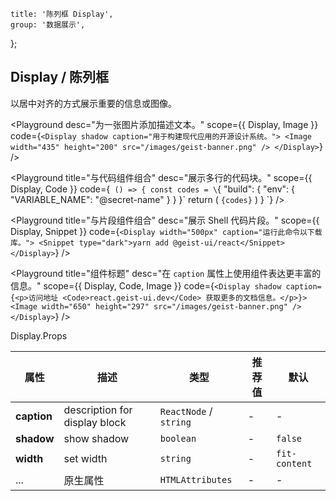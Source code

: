 
	title: '陈列框 Display',
	group: '数据展示',
};

## Display / 陈列框

以居中对齐的方式展示重要的信息或图像。

<Playground
	desc="为一张图片添加描述文本。"
	scope={{ Display, Image }}
	code={`
  <Display shadow caption="用于构建现代应用的开源设计系统。">
    <Image width="435" height="200" src="/images/geist-banner.png" />
  </Display>
`}
/>

<Playground
	title="与代码组件组合"
	desc="展示多行的代码块。"
	scope={{ Display, Code }}
	code={`
() => {
  const codes = \`{
  "build": {
    "env": {
      "VARIABLE_NAME": "@secret-name"
    }
  }
}\`
  return (
    <Display width="500px" caption="为应用程序的构建定义环境变量。">
      <Code block>{codes}</Code>
    </Display>
  )
}
`}
/>

<Playground
	title="与片段组件组合"
	desc="展示 Shell 代码片段。"
	scope={{ Display, Snippet }}
	code={`
  <Display width="500px" caption="运行此命令以下载库。">
    <Snippet type="dark">yarn add @geist-ui/react</Snippet>
  </Display>
`}
/>

<Playground
	title="组件标题"
	desc="在 `caption` 属性上使用组件表达更丰富的信息。"
	scope={{ Display, Code, Image }}
	code={`
  <Display shadow caption={<p>访问地址 <Code>react.geist-ui.dev</Code> 获取更多的文档信息。</p>}>
    <Image width="650" height="297" src="/images/geist-banner.png" />
  </Display>
`}
/>

<Attributes edit="/pages/zh-cn/components/display.mdx">
<Attributes.Title>Display.Props</Attributes.Title>

| 属性        | 描述                          | 类型                   | 推荐值 | 默认          |
| ----------- | ----------------------------- | ---------------------- | ------ | ------------- |
| **caption** | description for display block | `ReactNode` / `string` | -      | -             |
| **shadow**  | show shadow                   | `boolean`              | -      | `false`       |
| **width**   | set width                     | `string`               | -      | `fit-content` |
| ...         | 原生属性                      | `HTMLAttributes`       | -      | -             |

</Attributes>

